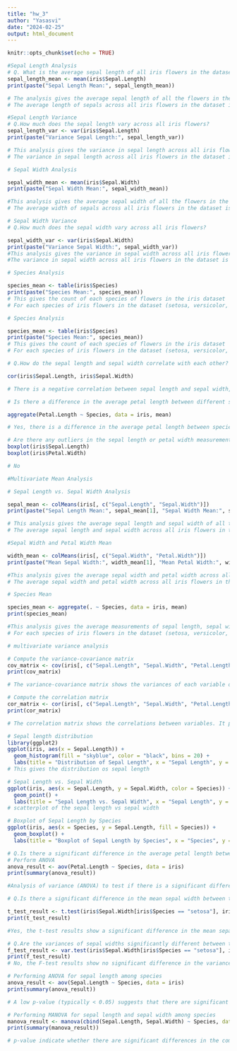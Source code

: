 ---
title: "hw_3"
author: "Yasasvi"
date: "2024-02-25"
output: html_document
---

```{r setup, include=FALSE}
knitr::opts_chunk$set(echo = TRUE)
```

```{r}

#Sepal Length Analysis
# Q. What is the average sepal length of all iris flowers in the dataset?
sepal_length_mean <- mean(iris$Sepal.Length)
print(paste("Sepal Length Mean:", sepal_length_mean))

# The analysis gives the average sepal length of all the flowers in the iris dataset
# The average length of sepals across all iris flowers in the dataset is approximately 5.84 cm.

```

```{r}
#Sepal Length Variance
# Q.How much does the sepal length vary across all iris flowers?
sepal_length_var <- var(iris$Sepal.Length)
print(paste("Variance Sepal Length:", sepal_length_var))

# This analysis gives the variance in sepal length across all iris flowers in the dataset, indicating how spread out the sepal lengths are from the mean.
# The variance in sepal length across all iris flowers in the dataset is approximately 0.69 cm^2, indicating how spread out the sepal lengths are from the mean.
```

```{r}
# Sepal Width Analysis

sepal_width_mean <- mean(iris$Sepal.Width)
print(paste("Sepal Width Mean:", sepal_width_mean))

#This analysis gives the average sepal width of all the flowers in the iris dataset.
# The average width of sepals across all iris flowers in the dataset is approximately 3.06 cm.
```

```{r}
# Sepal Width Variance
# Q.How much does the sepal width vary across all iris flowers?

sepal_width_var <- var(iris$Sepal.Width)
print(paste("Variance Sepal Width:", sepal_width_var))
#This analysis gives the variance in sepal width across all iris flowers in the dataset, indicating how spread out the sepal widths are from the mean.
#The variance in sepal width across all iris flowers in the dataset is approximately 0.19 cm^2, indicating how spread out the sepal widths are from the mean.
```

```{r}
# Species Analysis

species_mean <- table(iris$Species)
print(paste("Species Mean:", species_mean))
# This gives the count of each species of flowers in the iris dataset
# For each species of iris flowers in the dataset (setosa, versicolor, virginica), the average sepal length is provided. This helps in understanding the average size of sepals for each species.

```

```{r}
# Species Analysis

species_mean <- table(iris$Species)
print(paste("Species Mean:", species_mean))
# This gives the count of each species of flowers in the iris dataset
# For each species of iris flowers in the dataset (setosa, versicolor, virginica), the average sepal length is provided. This helps in understanding the average size of sepals for each species.
```

```{r}
# Q.How do the sepal length and sepal width correlate with each other?

cor(iris$Sepal.Length, iris$Sepal.Width)

# There is a negative correlation between sepal length and sepal width, indicating that as sepal length increases, sepal width also tends to increase.
```

```{r}
# Is there a difference in the average petal length between different species of iris flowers?

aggregate(Petal.Length ~ Species, data = iris, mean)

# Yes, there is a difference in the average petal length between species. For example, the average petal length of setosa species is different from that of versicolor and virginica species.
```

```{r}
# Are there any outliers in the sepal length or petal width measurements?
boxplot(iris$Sepal.Length)
boxplot(iris$Petal.Width)

# No
```

```{r}
#Multivariate Mean Analysis

# Sepal Length vs. Sepal Width Analysis

sepal_mean <- colMeans(iris[, c("Sepal.Length", "Sepal.Width")])
print(paste("Sepal Length Mean:", sepal_mean[1], "Sepal Width Mean:", sepal_mean[2]))

# This analysis gives the average sepal length and sepal width of all the flowers in the iris dataset, providing insights into the average size of the sepals.
# The average sepal length and sepal width across all iris flowers in the dataset are approximately 5.84 cm and 3.06 cm respectively, providing insights into the average size of the sepals.
```

```{r}
#Sepal Width and Petal Width Mean

width_mean <- colMeans(iris[, c("Sepal.Width", "Petal.Width")])
print(paste("Mean Sepal Width:", width_mean[1], "Mean Petal Width:", width_mean[2]))

#This analysis gives the average sepal width and petal width across all iris flowers in the dataset, providing insights into the average width of the sepals and petals.
# The average sepal width and petal width across all iris flowers in the dataset are approximately 3.06 cm and 1.20 cm respectively, providing insights into the average width of the sepals and petals.
```

```{r}
# Species Mean

species_mean <- aggregate(. ~ Species, data = iris, mean)
print(species_mean)

#This analysis gives the average measurements of sepal length, sepal width, petal length, and petal width for each species of iris flowers in the dataset, providing insights into the average size of each part of the flower for each species.
# For each species of iris flowers in the dataset (setosa, versicolor, virginica), the average measurements of sepal length, sepal width, petal length, and petal width are provided. This helps in understanding the average size of each part of the flower for each species.
```

```{r}
# multivariate variance analysis

# Compute the variance-covariance matrix
cov_matrix <- cov(iris[, c("Sepal.Length", "Sepal.Width", "Petal.Length", "Petal.Width")])
print(cov_matrix)

# The variance-covariance matrix shows the variances of each variable on the diagonal and the covariances between variables off the diagonal. It provides insights into how the variables vary individually and how they relate to each other
```

```{r}
# Compute the correlation matrix
cor_matrix <- cor(iris[, c("Sepal.Length", "Sepal.Width", "Petal.Length", "Petal.Width")])
print(cor_matrix)

# The correlation matrix shows the correlations between variables. It provides a standardized measure of the strength and direction of the linear relationship between pairs of variables.
```

```{r}
# Sepal length distribution
library(ggplot2)
ggplot(iris, aes(x = Sepal.Length)) +
  geom_histogram(fill = "skyblue", color = "black", bins = 20) +
  labs(title = "Distribution of Sepal Length", x = "Sepal Length", y = "Frequency")
# This gives the distribution os sepal length
```

```{r}
# Sepal Length vs. Sepal Width
ggplot(iris, aes(x = Sepal.Length, y = Sepal.Width, color = Species)) +
  geom_point() +
  labs(title = "Sepal Length vs. Sepal Width", x = "Sepal Length", y = "Sepal Width")
# scatterplot of the sepal length vs sepal width
```

```{r}
# Boxplot of Sepal Length by Species
ggplot(iris, aes(x = Species, y = Sepal.Length, fill = Species)) +
  geom_boxplot() +
  labs(title = "Boxplot of Sepal Length by Species", x = "Species", y = "Sepal Length")
```

```{r}
# Q.Is there a significant difference in the average petal length between the different species of iris flowers? Perform an ANOVA to test this.
# Perform ANOVA
anova_result <- aov(Petal.Length ~ Species, data = iris)
print(summary(anova_result))

#Analysis of variance (ANOVA) to test if there is a significant difference in the average petal length between the different species of iris flowers.
```

```{r}
# Q.Is there a significant difference in the mean sepal width between the setosa and virginica species?

t_test_result <- t.test(iris$Sepal.Width[iris$Species == "setosa"], iris$Sepal.Width[iris$Species == "virginica"])
print(t_test_result)

#Yes, the t-test results show a significant difference in the mean sepal width between the setosa and virginica species (p < 0.05).
```

```{r}
# Q.Are the variances of sepal widths significantly different between the setosa and virginica species?
f_test_result <- var.test(iris$Sepal.Width[iris$Species == "setosa"], iris$Sepal.Width[iris$Species == "virginica"])
print(f_test_result)
# No, the F-test results show no significant difference in the variance of sepal widths between the setosa and virginica species (p > 0.05).
```

```{r}
# Performing ANOVA for sepal length among species
anova_result <- aov(Sepal.Length ~ Species, data = iris)
print(summary(anova_result))

# A low p-value (typically < 0.05) suggests that there are significant differences in sepal length among the species.
```

```{r}
# Performing MANOVA for sepal length and sepal width among species
manova_result <- manova(cbind(Sepal.Length, Sepal.Width) ~ Species, data = iris)
print(summary(manova_result))

# p-value indicate whether there are significant differences in the combined dependent variables (sepal length and sepal width) among the species. A low p-value suggests significant differences.
```